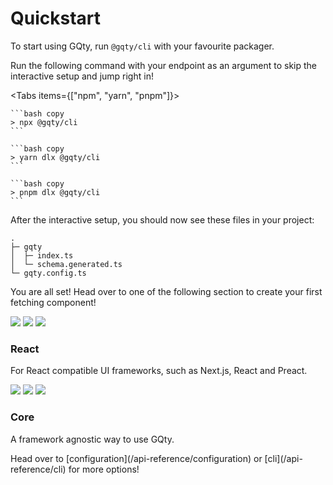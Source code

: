 
# Quickstart

To start using GQty, run `@gqty/cli` with your favourite packager.

<Alert className="mt-5" severity="success" title="Even Quicker Start!">
  Run the following command with your endpoint as an argument to skip the
  interactive setup and jump right in!
</Alert>

<Tabs items={["npm", "yarn", "pnpm"]}>
  <Tab>

    ```bash copy
    > npx @gqty/cli
    ```

  </Tab>
  <Tab>

    ```bash copy
    > yarn dlx @gqty/cli
    ```

  </Tab>

  <Tab>

    ```bash copy
    > pnpm dlx @gqty/cli
    ```

  </Tab>
</Tabs>

After the interactive setup, you should now see these files in your project:

```
.
├─ gqty
│  ├─ index.ts
│  └─ schema.generated.ts
└─ gqty.config.ts
```

You are all set! Head over to one of the following section to create your first
fetching component!

<div className="mt-5 grid gap-4 grid-cols-2 w-full">
  <Link
    className="inline-block rounded-lg border dark:border-gray-700 bg-gray(hover:(200 dark:800)) p-5"
    href="/guides/react/read"
  >
    <div className="flex gap-2 flex-row">
      <Image width={36} height={36} src="/logo/nextjs.svg" />
      <Image width={36} height={36} src="/logo/react.svg" />
      <Image width={36} height={36} src="/logo/preact.svg" />
    </div>
    <h3 className="mt-2 text-lg font-bold">React</h3>
    <p>For React compatible UI frameworks, such as Next.js, React and Preact.</p>
  </Link>

  <Link
    className="inline-block rounded-lg border dark:border-gray-700 bg-gray(hover:(200 dark:800)) p-5"
    href="/guides/core/resolve"
  >
    <div className="flex gap-2 flex-row">
      <Image width={36} height={36} src="/logo/svelte.svg" />
      <Image width={36} height={36} src="/logo/solid.svg" />
      <Image width={36} height={36} src="/logo/vue.svg" />
    </div>
    <h3 className="mt-2 text-lg font-bold">Core</h3>
    <p>A framework agnostic way to use GQty.</p>
  </Link>
</div>

<Alert className="mt-5" severity="info" title="Didn't get what you want?">
  Head over to [configuration](/api-reference/configuration) or
  [cli](/api-reference/cli) for more options!
</Alert>
